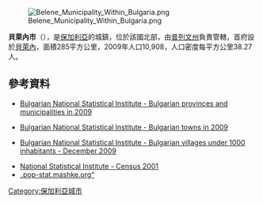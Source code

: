 [[Image:Belene_Municipality_Within_Bulgaria.png|right]]

'''貝萊內市'''（{{lang-bg|Белене}}），是[[保加利亞|保加利亞]]的城鎮，位於該國北部，由[[普列文州|普列文州]]負責管轄，首府設於[[貝萊內|貝萊內]]，面積285平方公里，2009年人口10,908，人口密度每平方公里38.27人。

{{Coord|43|36|N|25|7|E|display=title}}

==參考資料==
*{{en icon}} [http://www.nsi.bg/otrasalen.php?otr=53&a1=1583&a2=1584&a3=1585#cont Bulgarian National Statistical Institute - Bulgarian provinces and municipalities in 2009] {{Wayback|url=http://www.nsi.bg/otrasalen.php?otr=53&a1=1583&a2=1584&a3=1585#cont |date=20101113165626 }}
*{{en icon}} [http://www.nsi.bg/otrasalen.php?otr=53&a1=1583&a2=1584&a3=1588#cont Bulgarian National Statistical Institute - Bulgarian towns in 2009] {{Wayback|url=http://www.nsi.bg/otrasalen.php?otr=53&a1=1583&a2=1584&a3=1588#cont |date=20101113165731 }}
*{{en icon}} [http://www.nsi.bg/nrnm/index.php?ezik=en&f=8&s=1&date=29.12.2010&e=1&s1=4&c1=2&a1=1000&c=0 Bulgarian National Statistical Institute - Bulgarian villages under 1000 inhabitants - December 2009] {{Wayback|url=http://www.nsi.bg/nrnm/index.php?ezik=en&f=8&s=1&date=29.12.2010&e=1&s1=4&c1=2&a1=1000&c=0 |date=20171110031811 }}
*[http://www.nsi.bg/Census2011/Census/Census.htm National Statistical Institute - Census 2001] {{Wayback|url=http://www.nsi.bg/Census2011/Census/Census.htm |date=20200202022156 }}
*[http://pop-stat.mashke.org/bulgaria-division.htm „pop-stat.mashke.org“] {{Wayback|url=http://pop-stat.mashke.org/bulgaria-division.htm |date=20171113015521 }}

{{Bulgaria-geo-stub}}
[[Category:保加利亞城市|Category:保加利亞城市]]